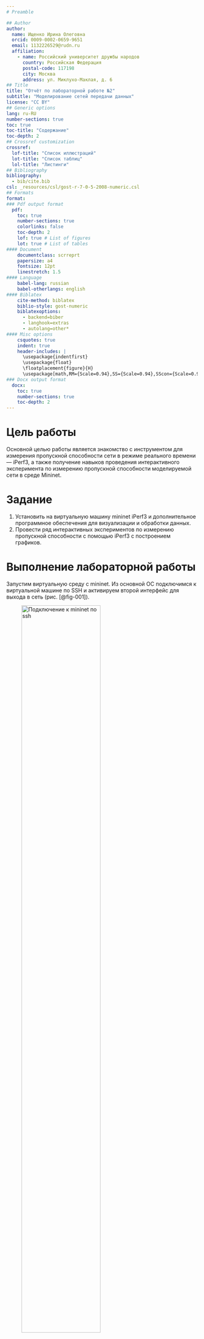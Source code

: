 ```yaml
---
# Preamble

## Author
author:
  name: Ищенко Ирина Олеговна
  orcid: 0009-0002-0659-9651
  email: 1132226529@rudn.ru
  affiliation:
    - name: Российский университет дружбы народов
      country: Российская Федерация
      postal-code: 117198
      city: Москва
      address: ул. Миклухо-Маклая, д. 6
## Title
title: "Отчёт по лабораторной работе №2"
subtitle: "Моделирование сетей передачи данных"
license: "CC BY"
## Generic options
lang: ru-RU
number-sections: true
toc: true
toc-title: "Содержание"
toc-depth: 2
## Crossref customization
crossref:
  lof-title: "Список иллюстраций"
  lot-title: "Список таблиц"
  lol-title: "Листинги"
## Bibliography
bibliography:
  - bib/cite.bib
csl: _resources/csl/gost-r-7-0-5-2008-numeric.csl
## Formats
format:
### Pdf output format
  pdf:
    toc: true
    number-sections: true
    colorlinks: false
    toc-depth: 2
    lof: true # List of figures
    lot: true # List of tables
#### Document
    documentclass: scrreprt
    papersize: a4
    fontsize: 12pt
    linestretch: 1.5
#### Language
    babel-lang: russian
    babel-otherlangs: english
#### Biblatex
    cite-method: biblatex
    biblio-style: gost-numeric
    biblatexoptions:
      - backend=biber
      - langhook=extras
      - autolang=other*
#### Misc options
    csquotes: true
    indent: true
    header-includes: |
      \usepackage{indentfirst}
      \usepackage{float}
      \floatplacement{figure}{H}
      \usepackage[math,RM={Scale=0.94},SS={Scale=0.94},SScon={Scale=0.94},TT={Scale=MatchLowercase,FakeStretch=0.9},DefaultFeatures={Ligatures=Common}]{plex-otf}
### Docx output format
  docx:
    toc: true
    number-sections: true
    toc-depth: 2
---
```


# Цель работы

Основной целью работы является знакомство с инструментом для измерения
пропускной способности сети в режиме реального времени — iPerf3, а также
получение навыков проведения интерактивного эксперимента по измерению
пропускной способности моделируемой сети в среде Mininet.

# Задание

1. Установить на виртуальную машину mininet iPerf3 и дополнительное программное обеспечения для визуализации и обработки данных.
2. Провести ряд интерактивных экспериментов по измерению пропускной
способности с помощью iPerf3 с построением графиков.

# Выполнение лабораторной работы

Запустим виртуальную среду с mininet.
Из основной ОС подключимся к виртуальной машине по SSH и активируем второй интерфейс для выхода в сеть (рис. [@fig-001]).

![Подключение к mininet по ssh](image/1.png){#fig-001 width=70%}

Обновим репозитории программного обеспечения на виртуальной машине. Установим iperf3 и необходимое дополнительное программное обеспечение на виртуальную машину. Развернем iperf3_plotter (рис. [@fig-002]).

![Развертывание iperf3_plotter](image/2.png){#fig-002 width=70%}

Зададим простейшую топологию, состоящую из двух хостов и коммутатора с назначенной по умолчанию mininet сетью 10.0.0.0/8.
После введения этой команды запустятся терминалы двух хостов, коммутатора и контроллера. Терминалы коммутатора и контроллера закроем. В терминале виртуальной машины посмотрим параметры запущенной в интерактивном режиме топологии (рис. [@fig-003]).

![Задание простейшей топологии. Параметры](image/3.png){#fig-003 width=70%}

Проведем простейший интерактивный эксперимент по измерению пропускной способности с помощью iPerf3 (рис. [@fig-004]).

![Тестовое соединение между хостами](image/4.png){#fig-004 width=70%}

Проанализируем полученный в результате выполнения теста сводный отчёт, отобразившийся как на клиенте, так и на сервере iPerf3. Он содержет следующие данные:

- ID: идентификационный номер соединения -- 7.
- интервал (Interval): временной интервал для периодических отчетов о пропускной способности (по умолчанию временной интервал равен 1 секунде);
- передача (Transfer): сколько данных было передано за каждый интервал времени -- было пепредано от 1.89 до 2.20 GB в секунду;
- пропускная способность (Bitrate): измеренная пропускная способность в каждом временном интервале -- от 16.3 до 18.9 Gbit/sec;
- Retr: количество повторно переданных TCP-сегментов за каждый временной интервал (это поле увеличивается, когда TCP-сегменты теряются в сети из-за перегрузки или повреждения) -- чем больше пропускная способность, тем больше число повторно переданных  TCP-сегментов. Равен 0;
- Cwnd: указывает размер окна перегрузки в каждом временном интервале (TCP использует эту переменную для ограничения объёма данных, которые TCP-клиент может отправить до получения подтверждения отправленных данных) -- от 461 KB до 6.27 MB.

Проведем аналогичный эксперимент в интерфейсе mininet. Сравним результаты. Увидим, что во втором случае было передано на 1,1 GB меньше; пропускная способность увеличилась на 4,1; потери пакетов все также нет.

После убьем процесс на сервере (рис. [@fig-005]).

![Эксперимент в интерфейсе mininet](image/5.png){#fig-005 width=70%}

Для указания iPerf3 периода времени для передачи можно использовать ключ -t (или --time) — время в секундах для передачи (по умолчанию 10 секунд) (рис. [@fig-006]).

![Указание периода времени передачи](image/6.png){#fig-006 width=70%}

Настроем клиент iPerf3 для выполнения теста пропускной способности с 2-секундным интервалом времени отсчёта как на клиенте, так и на сервере. Используем опцию `-i` для установки интервала между отсчётами, измеряемого в секундах (рис. [@fig-007]).

![Выполнения теста пропускной способности с 2-секундным интервалом](image/7.png){#fig-007 width=70%}

Можно увидеть, что действительно интервал увеличился в два раза, в результате чего в два раза увеличился также вес переданный за один интервал времени, но пропускная способность и суммарные величины очевидно практически не изменились.

Зададим на клиенте iPerf3 отправку определённого объёма данных. Используем опцию `-n` для установки количества байт для передачи (рис. [@fig-008]).

По умолчанию iPerf3 выполняет измерение пропускной способности в течение 10 секунд, но при задании количества
данных для передачи клиент iPerf3 будет продолжать отправлять пакеты до тех пор, пока не будет отправлен весь объем данных, указанный
пользователем.

![Задание в тесте определённого объёма данных](image/8.png){#fig-008 width=70%}

Изменим в тесте измерения пропускной способности iPerf3 протокол передачи данных с TCP (установлен по умолчанию) на UDP. iPerf3 автоматически определяет протокол транспортного уровня на стороне сервера. Для изменения протокола используем опцию `-u` на стороне клиента iPerf3 (рис. [@fig-009]).

![Изменение протокола передачи данных](image/9.png){#fig-009 width=70%}

В тесте измерения пропускной способности iPerf3 изменим номер порта для отправки/получения пакетов или датаграмм через указанный порт (рис. [@fig-010]).

![Изменение номера порта для отправки/получения пакетов](image/10.png){#fig-010 width=70%}

По умолчанию после запуска сервер iPerf3 постоянно прослушивает входящие соединения. В тесте измерения пропускной способности iPerf3 зададим для сервера параметр обработки данных только от одного клиента с остановкой сервера по завершении теста. Для этого используем опцию `-1` на сервере iPerf3 (рис. [@fig-011]).

После завершения этого теста сервер iPerf3 немедленно останавливается.

![Параметр обработки данных только от одного клиента с остановкой сервера по завершении теста](image/11.png){#fig-011 width=70%}

Экспортируем результаты теста измерения пропускной способности iPerf3 в файл JSON (рис. [@fig-012]) и (рис. [@fig-013]).

![iPerf3 в  JSON](image/12.png){#fig-012 width=70%}

![Экспорт результатов теста измерения пропускной способности iPerf3 в файл JSON](image/13.png){#fig-013 width=70%}

Убедимся, что файл iperf_results.json создан в указанном каталоге. Для этого в терминале ВМ введем следующие команды (рис. [@fig-014]).

![Проверка создания файла iperf_results.json](image/14.png){#fig-014 width=70%}

Конец эмуляции (рис. [@fig-015]).

![Конец эмуляции](image/15.png){#fig-015 width=70%}

В виртуальной машине mininet исправим права запуска X-соединения.
Скопируем значение куки (MIT magic cookie) своего пользователя mininet в файл для пользователя root.
Визуализируем результаты эксперимента. В виртуальной машине mininet перейдем в каталог для работы над проектом, проверим права доступа к файлу JSON. Сгенерируем выходные данные для файла JSON iPerf3. Убедимся, что файлы с данными и графиками сформировались (рис. [@fig-016]).

![Визуализация результатов эксперимента](image/16.png){#fig-016 width=70%}

# Выводы

В результате выполнения лабораторной работы я познакомилась с инструментом для измерения пропускной способности сети в режиме реального времени — iPerf3, а также получила навыки проведения интерактивного эксперимента по измерению пропускной способности моделируемой сети в среде Mininet.

